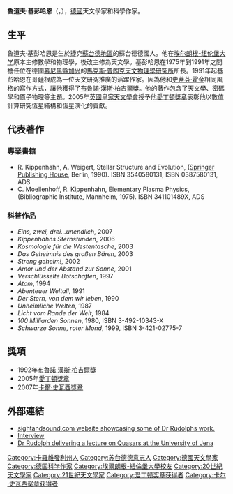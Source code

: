 {{Infobox Scientist
|box_width         = 
|name              = 魯道夫·基彭哈恩<br>Rudolf Kippenhahn
|image             = 
|image_size        = 
|caption           = 
|birth_date        = {{birth date|1926|5|24}}
|birth_place       = [[捷克斯洛伐克|捷克斯洛伐克]][[佩林克|佩林克]]（Pernink）
|death_date        = {{death date and age|2020|11|15|1926|5|24}}
|death_place       = [[德國|德國]][[哥廷根|哥廷根]]
|nationality       = {{GER}}
|ethnicity         = 
|fields            = [[天文學|天文學]]
|workplaces        = 
|alma_mater        = 
|doctoral_advisor  = 
|academic_advisors = 
|doctoral_students = 
|notable_students  = 
|known_for         = 
|author_abbrev_bot = 
|author_abbrev_zoo = 
|influences        = 
|influenced        = 
|awards            = [[布魯諾·漢斯·柏吉爾獎|布魯諾·漢斯·柏吉爾獎]]（1992年）<br>[[愛丁頓獎章|愛丁頓獎章]]（2005年）<br>[[卡爾·史瓦西獎章|卡爾·史瓦西獎章]]（2007年）
|religion          = 
|signature         =  <!--(filename only)-->
|footnotes         = 
}}

'''魯道夫·基彭哈恩'''（{{lang-de|Rudolf Kippenhahn}}，{{bd|1926年|5月24日|2020年|11月15日|catIdx=K}}），[[德國|德國]]天文學家和科學作家。

== 生平 ==
魯道夫·基彭哈恩是生於捷克[[蘇台德地區|蘇台德地區]]的蘇台德德國人。他在[[埃尔朗根-纽伦堡大学|埃尔朗根-纽伦堡大学]]原本主修數學和物理學，後改主修為天文學。基彭哈恩在1975年到1991年之間擔任位在德國[[慕尼黑縣|慕尼黑縣]][[加兴|加兴]]的[[馬克斯·普朗克天文物理學研究所|馬克斯·普朗克天文物理學研究所]]所長。1991年起基彭哈恩在哥廷根成為一位天文研究推廣的活躍作家。因為他和[[史蒂芬·霍金|史蒂芬·霍金]]相同風格的寫作方式，讓他獲得了[[布魯諾·漢斯·柏吉爾獎|布魯諾·漢斯·柏吉爾獎]]。他的著作包含了天文學、密碼學和原子物理等主題。2005年[[英國皇家天文學會|英國皇家天文學會]]授予他[[愛丁頓獎章|愛丁頓獎章]]表彰他以數值計算研究恆星結構和恆星演化的貢獻。

== 代表著作 ==
===專業書籍===
* R. Kippenhahn, A. Weigert, Stellar Structure and Evolution, ([[施普林格科學+商業媒體|Springer Publishing House]], Berlin, 1990). ISBN 3540580131, ISBN 0387580131, ADS
* C. Moellenhoff, R. Kippenhahn, Elementary Plasma Physics, (Bibliographic Institute, Mannheim, 1975). ISBN 341101489X, ADS

===科普作品===
* ''Eins, zwei, drei...unendlich'', 2007
* ''Kippenhahns Sternstunden'', 2006
* ''Kosmologie für die Westentasche'', 2003
* ''Das Geheimnis des großen Bären'', 2003
* ''Streng geheim!'', 2002
* ''Amor und der Abstand zur Sonne'', 2001
* ''Verschlüsselte Botschaften'', 1997
* ''Atom'', 1994
* ''Abenteuer Weltall'', 1991
* ''Der Stern, von dem wir leben'', 1990
* ''Unheimliche Welten'', 1987
* ''Licht vom Rande der Welt'', 1984
* ''100 Milliarden Sonnen'', 1980, ISBN 3-492-10343-X
* ''Schwarze Sonne, roter Mond'', 1999, ISBN 3-421-02775-7

== 獎項 ==
* 1992年[[布魯諾·漢斯·柏吉爾獎|布魯諾·漢斯·柏吉爾獎]]
* 2005年[[愛丁頓獎章|愛丁頓獎章]]
* 2007年[[卡爾·史瓦西獎章|卡爾·史瓦西獎章]]

==外部連結==
* [http://www.perlentaucher.de/autoren/9988.html sightandsound.com website showcasing some of Dr Rudolphs work.] {{Wayback|url=http://www.perlentaucher.de/autoren/9988.html |date=20051031165426 }}
* [https://web.archive.org/web/20080226110408/http://astronomie.de/kinder/berichte/interview_kip.htm Interview ]
* [http://www.yovisto.com/video/9208 Dr Rudolph delivering a lecture on Quasars at the [[耶拿大學|University of Jena]] ] {{Wayback|url=http://www.yovisto.com/video/9208 |date=20160304064141 }}

{{爱丁顿奖章获得者}}
{{卡尔·史瓦西奖章获得者}}
{{第一推动丛书}}

{{Authority control}}
{{DEFAULTSORT:Kippenhahn, Rudolph}}
[[Category:卡羅維發利州人|Category:卡羅維發利州人]]
[[Category:苏台德德意志人|Category:苏台德德意志人]]
[[Category:德國天文學家|Category:德國天文學家]]
[[Category:德国科学作家|Category:德国科学作家]]
[[Category:埃爾朗根-紐倫堡大學校友|Category:埃爾朗根-紐倫堡大學校友]]
[[Category:20世紀天文學家|Category:20世紀天文學家]]
[[Category:21世紀天文學家|Category:21世紀天文學家]]
[[Category:爱丁顿奖章获得者|Category:爱丁顿奖章获得者]]
[[Category:卡尔·史瓦西奖章获得者|Category:卡尔·史瓦西奖章获得者]]